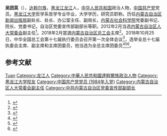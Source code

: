 {{Infobox officeholder
| 姓名          = 吴团英
| 性別                      = 男
| 民族                        = [[达斡尔族|达斡尔族]]
| 出生日期                  = {{Birth year and age|1957|4}}
| 出生地點                  = 
| 國籍                      = {{中华人民共和国}}
| 政黨                      = {{中国共产党}}
| 母校                      = [[黑龙江大学|黑龙江大学]]
}}
'''吴团英'''（{{bd|1957年|4月||catIdx=Wu吴}}），[[达斡尔族|达斡尔族]]，[[黑龙江|黑龙江]][[龙江县|龙江]]人，[[中华人民共和国|中华人民共和国]]政治人物，[[中国共产党|中国共产党]]党员。[[黑龙江大学|黑龙江大学]]哲学系哲学专业毕业，大学学历，研究员职称。历任[[内蒙古自治区新闻出版局|内蒙古自治区新闻出版局]]副处长、处长、办公室主任、副局长，[[内蒙古社会科学院|内蒙古社会科学院]]党委副书记、院长、党委书记，自治区党委宣传部副部长等职。2012年2月当选[[内蒙古自治区人大常委会|内蒙古自治区人大常委会]]副主任<ref>{{cite web|accessdate=2015-03-23|url=http://szb.northnews.cn/nmgrb/html/2012-02/20/content_905084.htm|title=吴团英同志简介|publisher=[[内蒙古日报|内蒙古日报]]|deadurl=yes|archiveurl=https://web.archive.org/web/20160306011846/http://szb.northnews.cn/nmgrb/html/2012-02/20/content_905084.htm|archivedate=2016-03-06}}</ref>。2018年2月當選[[内蒙古自治区总工会|内蒙古自治区总工会]]主席<ref>{{cite news |title=吴团英当选内蒙古自治区总工会主席(图 简历) |url=http://district.ce.cn/newarea/sddy/201802/27/t20180227_28269221.shtml |accessdate=2020-04-06 |publisher=中国经济网 |date=2018-02-27 |archive-date=2020-04-06 |archive-url=https://web.archive.org/web/20200406144401/http://district.ce.cn/newarea/sddy/201802/27/t20180227_28269221.shtml |dead-url=no }}</ref>。2018年10月25日，中华全国总工会第十七届执行委员会召开第一次全体会议<ref>{{Cite web|title=李建国当选为全国总工会主席|url=https://china.huanqiu.com/article/9CaKrnJCLgR|access-date=2021-05-26|work=环球网|archive-date=2021-09-17|archive-url=https://web.archive.org/web/20210917144230/https://china.huanqiu.com/article/9CaKrnJCLgR|dead-url=no}}</ref>，选举全总十七届执委会主席、副主席和主席团委员，他当选为全总主席团委员<ref>{{Cite web|title=中华全国总工会第十七届执委会举行第一次全体会议  王东明当选为全国总工会主席|url=http://www.npc.gov.cn/zgrdw/npc/xinwen/2018-10/26/content_2064087.htm|access-date=2021-05-26|work=中国人大网|archive-date=2021-09-17|archive-url=https://web.archive.org/web/20210917144230/http://www.npc.gov.cn/zgrdw/npc/xinwen/2018-10/26/content_2064087.htm|dead-url=no}}</ref><ref>{{Cite web|title=中华全国总工会第十七届执行委员会主席、副主席、主席团委员名单|url=http://acftu.people.com.cn/n1/2018/1026/c67560-30363809.html|access-date=2021-05-26|work=人民网|archive-date=2020-01-28|archive-url=https://web.archive.org/web/20200128023016/http://acftu.people.com.cn/n1/2018/1026/c67560-30363809.html|dead-url=no}}</ref><ref>{{Cite web|title=中华全国总工会第十七届执委会举行第一次全体会议 王东明当选为全国总工会主席|url=http://www.xinhuanet.com/politics/2018-10/25/c_1123614777.htm|access-date=2021-05-26|work=新华网|archive-date=2020-08-10|archive-url=https://web.archive.org/web/20200810083753/http://www.xinhuanet.com/politics/2018-10/25/c_1123614777.htm|dead-url=no}}</ref>。

== 参考文献 ==
{{reflist|3}}

{{中华全国总工会第十七届执行委员会}}

{{Authority control}}
{{DEFAULTSORT:Wu吴}}
[[Category:吴姓|Tuan]]
[[Category:龙江人|Category:龙江人]]
[[Category:中華人民共和國達斡爾族政治人物|Category:中華人民共和國達斡爾族政治人物]]
[[Category:黑龙江大学校友|Category:黑龙江大学校友]]
[[Category:中国共产党党员_(1984年入党)|Category:中国共产党党员 (1984年入党)]]
[[Category:内蒙古自治区人大常委会副主任|Category:内蒙古自治区人大常委会副主任]]
[[Category:中共内蒙古自治区党委宣传部副部长|Category:中共内蒙古自治区党委宣传部副部长]]